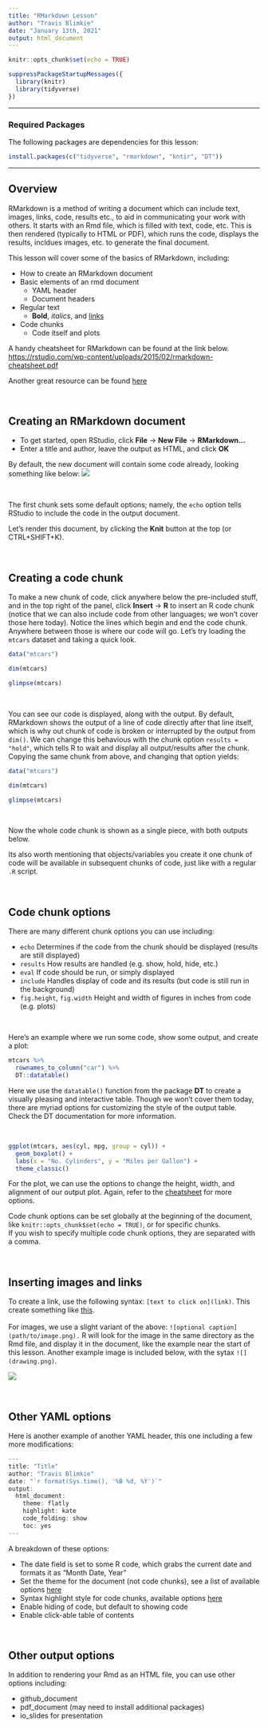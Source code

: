 ```yaml
---
title: "RMarkdown Lesson"
author: "Travis Blimkie"
date: "January 13th, 2021"
output: html_document
---
```


```r
knitr::opts_chunk$set(echo = TRUE)
```

```r
suppressPackageStartupMessages({
  library(knitr)
  library(tidyverse)
})
```

***

### Required Packages
The following packages are dependencies for this lesson:
```r
install.packages(c("tidyverse", "rmarkdown", "kntir", "DT"))
```

***

## Overview
RMarkdown is a method of writing a document which can include text, images,
links, code, results etc., to aid in communicating your work with others. It
starts with an Rmd file, which is filled with text, code, etc. This is then
rendered (typically to HTML or PDF), which runs the code, displays the results,
incldues images, etc. to generate the final document.  

This lesson will cover some of the basics of RMarkdown, including:

- How to create an RMarkdown document
- Basic elements of an rmd document
  - YAML header
  - Document headers
- Regular text
  - **Bold**, *italics*, and [links]()
- Code chunks
  - Code itself and plots

A handy cheatsheet for RMarkdown can be found at the link below.  
<https://rstudio.com/wp-content/uploads/2015/02/rmarkdown-cheatsheet.pdf>  

Another great resource can be found [here](https://bookdown.org/yihui/rmarkdown/)

<br>

## Creating an RMarkdown document

- To get started, open RStudio, click **File** -> **New File** -> **RMarkdown...**
- Enter a title and author, leave the output as HTML, and click **OK**

By default, the new document will contain some code already, looking something
like below:
![](rmd_screenshot.png)

<br>

The first chunk sets some default options; namely, the `echo` option tells
RStudio to include the code in the output document.  

Let's render this document, by clicking the **Knit** button at the top (or
CTRL+SHIFT+K).

<br>

## Creating a code chunk
To make a new chunk of code, click anywhere below the pre-included stuff, and in
the top right of the panel, click **Insert** -> **R** to insert an R code chunk
(notice that we can also include code from other languages; we won't cover those
here today). Notice the lines which begin and end the code chunk. Anywhere
between those is where our code will go. Let's try loading the `mtcars` dataset
and taking a quick look.
```r
data("mtcars")

dim(mtcars)

glimpse(mtcars)
```

<br>

You can see our code is displayed, along with the output. By default, RMarkdown
shows the output of a line of code directly after that line itself, which is why
out chunk of code is broken or interrupted by the output from `dim()`. We can
change this behavious with the chunk option `results = "hold"`, which tells R to
wait and display all output/results after the chunk. Copying the same chunk from
above, and changing that option yields:
```r
data("mtcars")

dim(mtcars)

glimpse(mtcars)
```

<br>

Now the whole code chunk is shown as a single piece, with both outputs below.  

Its also worth mentioning that objects/variables you create it one chunk of code
will be available in subsequent chunks of code, just like with a regular `.R`
script.

<br>

## Code chunk options
There are many different chunk options you can use including:

- `echo` Determines if the code from the chunk should be displayed (results are
still displayed)
- `results` How results are handled (e.g. show, hold, hide, etc.)
- `eval` If code should be run, or simply displayed
- `include` Handles display of code and its results (but code is still run in
the background)
- `fig.height`, `fig.width` Height and width of figures in inches from code
(e.g. plots)

<br>

Here's an example where we run some code, show some output, and create a plot:
```r
mtcars %>% 
  rownames_to_column("car") %>% 
  DT::datatable()
```

Here we use the `datatable()` function from the package **DT** to create a
visually pleasing and interactive table. Though we won't cover them today, there
are myriad options for customizing the style of the output table. Check the DT 
documentation for more information.

<br>

```r
ggplot(mtcars, aes(cyl, mpg, group = cyl)) +
  geom_boxplot() +
  labs(x = "No. Cylinders", y = "Miles per Gallon") +
  theme_classic()
```

For the plot, we can use the options to change the height, width, and alignment
of our output plot. Again, refer to the
[cheatsheet](https://rstudio.com/wp-content/uploads/2015/02/rmarkdown-cheatsheet.pdf)
for more options.

Code chunk options can be set globally at the beginning of the document, like
`knitr::opts_chunk$set(echo = TRUE)`, or for specific chunks.  
If you wish to specify multiple code chunk options, they are separated with a
comma.

<br>

## Inserting images and links
To create a link, use the following syntax: `[text to click on](link)`.  This create something like [this](https://rstudio.com/wp-content/uploads/2015/02/rmarkdown-cheatsheet.pdf).  
<br>
For images, we use a slight variant of the above: `![optional
caption](path/to/image.png).` R will look for the image in the same directory as
the Rmd file, and display it in the document, like the example near the start of
this lesson. Another example image is included below, with the sytax
`![](drawing.png)`.

![](drawing.png)

<br>

## Other YAML options
Here is another example of another YAML header, this one including a few more
modifications:

``` r
---
title: "Title"
author: "Travis Blimkie"
date: "`r format(Sys.time(), '%B %d, %Y')`"
output:
  html_document:
    theme: flatly
    highlight: kate
    code_folding: show
    toc: yes
---
```

A breakdown of these options:

- The date field is set to some R code, which grabs the current date and formats it as "Month Date, Year"
- Set the theme for the document (not code chunks), see a list of available options [here](https://bookdown.org/yihui/rmarkdown/html-document.html#appearance-and-style)
- Syntax highlight style for code chunks, available options [here](https://bookdown.org/yihui/rmarkdown/html-document.html#appearance-and-style)
- Enable hiding of code, but default to showing code
- Enable click-able table of contents

<br>

## Other output options
In addition to rendering your Rmd as an HTML file, you can use other options including:

- github_document
- pdf_document (may need to install additional packages)
- io_slides for presentation
